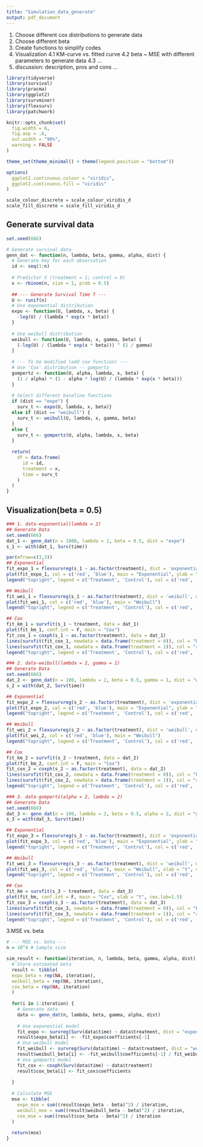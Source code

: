 ```yaml
---
title: "Simulation_data_generate"
output: pdf_document
---
```


1. Choose different cox distributions to generate data
2. Choose different beta
3. Create functions to simplify codes
4. Visualization
  4.1 KM-curve vs. fitted curve
  4.2 beta ~ MSE with different parameters to generate data
  4.3 ...
5. discussion: description, pros and cons
...
```r
library(tidyverse)
library(survival)
library(pracma)
library(ggplot2)
library(survminer)
library(flexsurv)
library(patchwork)

knitr::opts_chunk$set(
  fig.width = 6,
  fig.asp = .6,
  out.width = "90%",
  warning = FALSE
)

theme_set(theme_minimal() + theme(legend.position = "bottom"))

options(
  ggplot2.continuous.colour = "viridis",
  ggplot2.continuous.fill = "viridis"
)

scale_colour_discrete = scale_colour_viridis_d
scale_fill_discrete = scale_fill_viridis_d
```


## Generate survival data
```r
set.seed(666)

# Generate survival data
genn_dat <- function(n, lambda, beta, gamma, alpha, dist) {
  # Generate key for each observation
  id <- seq(1:n)
  
  # Predictor X (treatment = 1; control = 0)
  x <- rbinom(n, size = 1, prob = 0.5)
  
  ## --- Generate Survival Time T --- 
  U <- runif(n)
  # Use exponential distribution
  expo <- function(U, lambda, x, beta) {
    -log(U) / (lambda * exp(x * beta))
  }
  
  # Use weibull distribution
  weibull <- function(U, lambda, x, gamma, beta) {
    (-log(U) / (lambda * exp(x * beta))) ^ (1 / gamma)
  }
  
  # --- To be modified (add cox function) ---
  # Use 'Cox' distribution -- gompertz
  gompertz <- function(U, alpha, lambda, x, beta) {
    (1 / alpha) * (1 - alpha * log(U) / (lambda * exp(x * beta)))
  }
  
  # Select different baseline functions
  if (dist == "expo") {
    surv_t <- expo(U, lambda, x, beta)}
  else if (dist == "weibull") {
    surv_t <- weibull(U, lambda, x, gamma, beta)
  }
  else {
    surv_t <- gompertz(U, alpha, lambda, x, beta)
  }
  
  return(
    df = data.frame(
      id = id,
      treatment = x,
      time = surv_t
    )
  )
}
```

## Visualization(beta = 0.5)

```r
### 1. data-exponential(lambda = 2)
## Generate Data
set.seed(666)
dat_1 <- genn_dat(n = 1000, lambda = 2, beta = 0.5, dist = "expo")
s_1 <- with(dat_1, Surv(time))

par(mfrow=c(3,3))
## Exponential
fit_expo_1 = flexsurvreg(s_1 ~ as.factor(treatment), dist = 'exponential', data = dat_1)
plot(fit_expo_1, col = c('red', 'blue'), main = "Exponential", ylab = "Exponential(2)",cex.lab=1.5, font.lab = 1.5)
legend("topright", legend = c('Treatment', 'Control'), col = c('red', 'blue'), lty = 1, cex = 0.8)

## Weibull
fit_wei_1 = flexsurvreg(s_1 ~ as.factor(treatment), dist = 'weibull', data = dat_1)
plot(fit_wei_1, col = c('red', 'blue'), main = "Weibull")
legend("topright", legend = c('Treatment', 'Control'), col = c('red', 'blue'), lty = 1, cex = 0.8)

## Cox
fit_km_1 = survfit(s_1 ~ treatment, data = dat_1)
plot(fit_km_1, conf.int = F, main = "Cox")
fit_cox_1 = coxph(s_1 ~ as.factor(treatment), data = dat_1)
lines(survfit(fit_cox_1, newdata = data.frame(treatment = 0)), col = "blue", conf.int = F)
lines(survfit(fit_cox_1, newdata = data.frame(treatment = 1)), col = "red", conf.int = F)
legend("topright", legend = c('Treatment', 'Control'), col = c('red', 'blue'), lty = 1, cex = 0.8)

### 2. data-weibull(lambda = 2, gamma = 1)
## Generate Data
set.seed(666)
dat_2 <- genn_dat(n = 100, lambda = 2, beta = 0.5, gamma = 1, dist = "weibull")
s_2 = with(dat_2, Surv(time))

## Exponential
fit_expo_2 = flexsurvreg(s_2 ~ as.factor(treatment), dist = 'exponential', data = dat_2)
plot(fit_expo_2, col = c('red', 'blue'), main = "Exponential", ylab = "Weibull(1)", cex.lab=1.5, font.lab = 1.5)
legend("topright", legend = c('Treatment', 'Control'), col = c('red', 'blue'), lty = 1, cex = 0.8)

## Weibull
fit_wei_2 = flexsurvreg(s_2 ~ as.factor(treatment), dist = 'weibull', data = dat_2)
plot(fit_wei_2, col = c('red', 'blue'), main = "Weibull")
legend("topright", legend = c('Treatment', 'Control'), col = c('red', 'blue'), lty = 1, cex = 0.8)

## Cox
fit_km_2 = survfit(s_2 ~ treatment, data = dat_2)
plot(fit_km_2, conf.int = F, main = "Cox")
fit_cox_2 = coxph(s_2 ~ as.factor(treatment), data = dat_2)
lines(survfit(fit_cox_2, newdata = data.frame(treatment = 0)), col = "blue", conf.int = F)
lines(survfit(fit_cox_2, newdata = data.frame(treatment = 1)), col = "red", conf.int = F)
legend("topright", legend = c('Treatment', 'Control'), col = c('red', 'blue'), lty = 1, cex = 0.8)

### 3. data-gompertz(alpha = 2, lambda = 2)
## Generate Data
set.seed(666)
dat_3 <- genn_dat(n = 100, lambda = 2, beta = 0.5, alpha = 2, dist = "gompertz")
s_3 = with(dat_3, Surv(time))

## Exponential
fit_expo_3 = flexsurvreg(s_3 ~ as.factor(treatment), dist = 'exponential', data = dat_3)
plot(fit_expo_3, col = c('red', 'blue'), main = "Exponential", ylab = "Gompertz(2)", xlab = "t", cex.lab=1.5, font.lab = 1.5)
legend("topright", legend = c('Treatment', 'Control'), col = c('red', 'blue'), lty = 1, cex = 0.8)

## Weibull
fit_wei_3 = flexsurvreg(s_3 ~ as.factor(treatment), dist = 'weibull', data = dat_3)
plot(fit_wei_3, col = c('red', 'blue'), main = "Weibull", xlab = "t", cex.lab=1.5)
legend("topright", legend = c('Treatment', 'Control'), col = c('red', 'blue'), lty = 1, cex = 0.8)

## Cox
fit_km = survfit(s_3 ~ treatment, data = dat_3)
plot(fit_km, conf.int = F, main = "Cox", xlab = "t", cex.lab=1.5)
fit_cox_3 = coxph(s_3 ~ as.factor(treatment), data = dat_3)
lines(survfit(fit_cox_3, newdata = data.frame(treatment = 0)), col = "blue", conf.int = F)
lines(survfit(fit_cox_3, newdata = data.frame(treatment = 1)), col = "red", conf.int = F)
legend("topright", legend = c('Treatment', 'Control'), col = c('red', 'blue'), lty = 1, cex = 0.8)
```

3.MSE vs. beta

```r
# --- MSE vs. beta ---
n = 10^4 # Sample size

sim_result <- function(iteration, n, lambda, beta, gamma, alpha, dist) {
  # Store estimated beta
  result <- tibble(
  expo_beta = rep(NA, iteration),
  weibull_beta = rep(NA, iteration),
  cox_beta = rep(NA, iteration)
  )
  
  for(i in 1:iteration) {
    # Generate data
    data <- genn_dat(n, lambda, beta, gamma, alpha, dist)
    
    # Use exponential model
    fit_expo <- survreg(Surv(data$time) ~ data$treatment, dist = "exponential")
    result$expo_beta[i] <- -fit_expo$coefficients[-1]
    # Use weibull model
    fit_weibull <- survreg(Surv(data$time) ~ data$treatment, dist = "weibull")
    result$weibull_beta[i] <- -fit_weibull$coefficients[-1] / fit_weibull$scale
    # Use gompertz model
    fit_cox <- coxph(Surv(data$time) ~ data$treatment)
    result$cox_beta[i] <- fit_cox$coefficients
    
  }
  
  # Calculate MSE
  mse <- tibble(
    expo_mse = sum((result$expo_beta - beta)^2) / iteration,
    weibull_mse = sum((result$weibull_beta - beta)^2) / iteration,
    cox_mse = sum((result$cox_beta - beta)^2) / iteration
  )
  
  return(mse)
}

```


